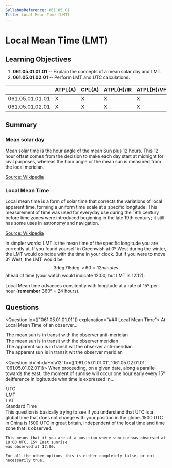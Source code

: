 ```yaml
---
SyllabusReference: 061.05.01
Title: Local Mean Time (LMT)
---
```


# Local Mean Time (LMT)

## Learning Objectives

1. **061.05.01.01.01** -- Explain the concepts of a mean solar day and LMT.
2. **061.05.01.02.01** -- Perform LMT and UTC calculations.

|                 | ATPL(A) | CPL(A) | ATPL(H)/IR | ATPL(H)/VFR | CPL(H) | IR  | CBIR(A) |
| --------------- | ------- | ------ | ---------- | ----------- | ------ | --- | ------- |
| 061.05.01.01.01 | X       | X      | X          | X           | X      |     |         |
| 061.05.01.02.01 | X       | X      | X          | X           | X      |     |         |

## Summary

### Mean solar day

Mean solar time is the hour angle of the mean Sun plus 12 hours. This 12 hour
offset comes from the decision to make each day start at midnight for civil
purposes, whereas the hour angle or the mean sun is measured from the local
meridian.

[Source: Wikipedia](https://en.wikipedia.org/wiki/Solar_time#Mean_solar_time)

### Local Mean Time

Local mean time is a form of solar time that corrects the variations of local
apparent time, forming a uniform time scale at a specific longitude. This
measurement of time was used for everyday use during the 19th century before
time zones were introduced beginning in the late 19th century; it still has some
uses in astronomy and navigation.

[Source: Wikipedia](https://en.wikipedia.org/wiki/Local_mean_time)

In simpler words: LMT is the mean time of the specific longitude you are
currently at. If you found yourself in Greenwish at 0º West during the winter,
the LMT would coincide with the time in your clock. But if you were to move 3º
West, the LMT would be $$3\deg / 15\deg \times 60 = 12 minutes$$ ahead of time
(your watch would indicate 12:00, but LMT is 12:12).

Local Mean time advances consitently with longitude at a rate of 15º per hour
(**remember** 360º = 24 hours).

## Questions

<Question lo={["061.05.01.01.01"]} explanation="### Local Mean Time">
  <Text variant="oneCorrect">
    At <Subject /> Local Mean Time of an observer...
  </Text>
  <Option
    subject={[["0000"]]}
    why="The local mean time counts time from the anti-meridian. That is, hour 00:00 corresponds to the anti-meridian"
  >
    The mean sun is in transit with the observer anti-meridian
  </Option>
  <Option
    subject={[["1200"]]}
    why="The local mean time counts time from the anti-meridian. As such, hour 12:00 corresponds to the meridian"
  >
    The mean sun is in transit with the observer meridian
  </Option>
  <Option why='Local mean time awlays refers to the "mean sun".'>
    The apparent sun is in transit wit the observer anti-meridian
  </Option>
  <Option why='Local mean time awlays refers to the "mean sun".'>
    The apparent sun is in transit wit the observer meridian
  </Option>
</Question>

<Question id='nhdaHnfa12'  lo={['061.05.01.01.01', '061.05.02.01.01', '061.05.01.02.01']}>
  <Text  variant='oneCorrect'>
    When proceeding, on a given date, along a parallel towards the east, the moment of sunrise will 
    occur one hour early every 15º deifference in logitutude whn time is expressed in...
  </Text>
  <Option id='nhdaHnfa12-1' subject={[[]]}why="UTC does not change with a change in langitude: it's always the same. So if a point experiences sunrise at 08:00 UTC, a point 15º to the east will have eperiencied sunrise at 07:00 UTC.">UTC</Option>
  <Option id='nhdaHnfa12-2' why='When dealing with Local Mean Time, at a given latitude for a given day, the sunset will alway be at the same time, regardless of where you are.'>LMT</Option>
  <Option id='nhdaHnfa12-3' why='When dealing with Local apparent time, at a given latitude, regardless of day, the sunset will always be at the same time, regardless of where you are.'>LAT</Option>
  <Option 
    id='nhdaHnfa12-4' 
    why="This answer is correct only withing some time zones. For example, if you are in Lisbon, and you move 15º towards the east, you will end up in Spain, where the sunrise will occour at the same time. This is true because portugal and Spain are in different time zones one hour appart. But if you are in the western part of china, and move the to the east, you will still be within the same time zone, and sunrise will occour one hour earlier. This is because china has a single time zone. As such this answer can't be considered correct.">
      Standard Time
    </Option>
  <Explanation>
    This question is basically trying to see if you understand that UTC is a global time
    that does not change with your position in the globe. 1500 UTC in China is 1500 UTC in great britain, 
    independent of the local time and time zone that is observed.

    This means that if you are at a position where sunrise was observed at 18:00 UTC, 15º East sunrise
    was observed at 17:00.

    For all the other options this is either completely false, or not necessarily true.

  </Explanation>
</Question>
